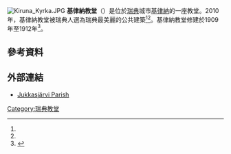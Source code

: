 [[File:Kiruna_Kyrka.JPG|thumb]]
'''基律納教堂'''（{{lang-sv|Kiruna kyrka}}）是位於[[瑞典|瑞典]]城市[[基律納|基律納]]的一座教堂。2010年，基律納教堂被瑞典人選為瑞典最美麗的公共建築<ref name=brief /><ref name=kirunalapland1 />。基律納教堂修建於1909年至1912年<ref>{{cite web|url=http://www.jukkasjarviforsamling.se/page.asp?SiteID=15&lang=1&PageID=01379|title=Kiruna kyrka|publisher=Jukkasjärvi Parish|language=sv|accessdate=9 January 2015|archive-date=2016-03-03|archive-url=https://web.archive.org/web/20160303214351/http://www.jukkasjarviforsamling.se/page.asp?SiteID=15&lang=1&PageID=01379|dead-url=no}}</ref>。

==參考資料==
{{reflist|refs=
<ref name=kirunalapland1>{{cite web |url=http://www.kirunalapland.se/Global/Broschyrer/Sommar%202011/Reseguiden%20Sommar%202011%20eng.pdf |title=Summer 2011 |page=2 |publisher=Kiruna Lappland Ekonomisk Förening |archiveurl=https://www.webcitation.org/5zaWQq43h?url=http://www.kirunalapland.se/Global/Broschyrer/Sommar%202011/Reseguiden%20Sommar%202011%20eng.pdf |archivedate=2011-06-20 |deadurl=no |accessdate=20 June 2011 }}</ref>

<ref name=brief>{{cite web |url=http://www.kommun.kiruna.se/Om-kommunen/English/Kiruna---Filled-With-Contrast/Kiruna-in-Brief/ |title=Kiruna in Brief |publisher=Kiruna Municipality |archiveurl=https://www.webcitation.org/5ywurtfIf?url=http://www.kommun.kiruna.se/Om-kommunen/English/Kiruna---Filled-With-Contrast/Kiruna-in-Brief/ |archivedate=2011-05-25 |deadurl=yes |accessdate=25 May 2011 }}</ref>
}}

==外部連結==
{{commons category-inline|Kiruna Church}}
*[http://www.jukkasjarviforsamling.se/ Jukkasjärvi Parish]{{Wayback|url=http://www.jukkasjarviforsamling.se/ |date=20160109162123 }} {{sv icon}}

[[Category:瑞典教堂|Category:瑞典教堂]]
